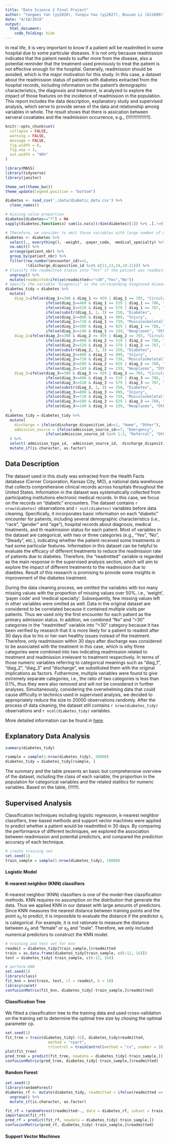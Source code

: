 ```yaml
---
title: "Data Science 2 Final Project"
author: "Yangwei Yan (yy2828), Yunqiu Yao (yy2827), Boxuan Li (bl2689)"
date: "4/18/2018"
output: 
  html_document:
    code_folding: hide
---
```


In real life, it is very important to know if a patient will be readmitted in some hospital due to some particular diseases. It is not only because readmission indicates that the patient needs to suffer more from the disease, also a potential reminder that the treatment used previously to treat the patient is not effective enough for the hospital. Generally, readmission should be avoided, which is the major motivation for this study. In this case, a dataset about the readmission status of patients with diabetes extracted from the hospital records, including information on the patient's demographic characteristics, the diagnosis and treatment, is analyzed to explore the impact of those features on the incidence of readmission in the population. This report includes the data description, explanatory study and supervised analysis, which serve to provide sense of the data and relationship among variables in whole.  The result shows that there is assication between serveral covatiates and the readmission occurrence, e.g., (!!!!!!!!!!!!!!!!!). 

```r
knitr::opts_chunk$set(
  collapse = FALSE,
  warning = FALSE,
  message = FALSE,
  fig.width = 8,
  fig.asp = 1,
  out.width = "90%"
)

library(MASS)
library(tidyverse)
library(janitor)

theme_set(theme_bw())
theme_update(legend.position = "bottom")
```

```r
diabetes <- read_csv('./data/diabetic_data.csv') %>%
  clean_names()

# missing value proportion
diabetes[diabetes=="?"] = NA
sapply(diabetes,function(x) sum(is.na(x))/dim(diabetes)[1]) %>% .[.!=0]

# Therefore, we consider to omit those variables with large number of missing values, i.e., 'weight', 'payer code' and 'medical specialty'. We further omit NA values in other variables.
diabetes <- diabetes %>%
  select(., everything(), -weight, -payer_code, -medical_specialty) %>%
  na.omit() %>%
  arrange(patient_nbr) %>% 
  group_by(patient_nbr) %>% 
  filter(row_number(encounter_id)==1,
         !(discharge_disposition_id %in% c(11,13,14,19:21))) %>% 
# Classify the readmitted status into “Yes” if the patient was readmitted in less than 30 days and “No” if the patient was readmitted in more than 30 days or no record of readmission. 
  ungroup() %>% 
  mutate(readmitted=ifelse(readmitted=="<30","Yes","No"))
# Specify the variable "Diagnosis" as the correspnding diagnosed diseases
diabetes_tidy = diabetes %>% 
  mutate(
    diag_1=ifelse(diag_1>=390 & diag_1 <= 459 | diag_1 == 785, "Circulatory", 
                  ifelse(diag_1>=460 & diag_1 <= 519 | diag_1 == 786, "Respiratory", 
                  ifelse(diag_1>=520 & diag_1 <= 579 | diag_1 == 787, "Digestive",
                  ifelse(substr(diag_1, 1, 3) == 250, "Diabetes", 
                  ifelse(diag_1>=800 & diag_1 <= 999, "Injury",
                  ifelse(diag_1>=710 & diag_1 <= 739, "Musculoskeletal",
                  ifelse(diag_1>=580 & diag_1 <= 629 | diag_1 == 788, "Genitourinary",
                  ifelse(diag_1>=140 & diag_1 <= 239, "Neoplasms", "Other")))))))),
    diag_2=ifelse(diag_2>=390 & diag_2 <= 459 | diag_2 == 785, "Circulatory", 
                  ifelse(diag_2>=460 & diag_2 <= 519 | diag_2 == 786, "Respiratory", 
                  ifelse(diag_2>=520 & diag_2 <= 579 | diag_2 == 787, "Digestive",
                  ifelse(substr(diag_2, 1, 3) == 250, "Diabetes", 
                  ifelse(diag_2>=800 & diag_2 <= 999, "Injury",
                  ifelse(diag_2>=710 & diag_2 <= 739, "Musculoskeletal",
                  ifelse(diag_2>=580 & diag_2 <= 629 | diag_2 == 788, "Genitourinary",
                  ifelse(diag_2>=140 & diag_2 <= 239, "Neoplasms", "Other")))))))),
    diag_3=ifelse(diag_3>=390 & diag_3 <= 459 | diag_3 == 785, "Circulatory", 
                  ifelse(diag_3>=460 & diag_3 <= 519 | diag_3 == 786, "Respiratory", 
                  ifelse(diag_3>=520 & diag_3 <= 579 | diag_3 == 787, "Digestive",
                  ifelse(substr(diag_3, 1, 3) == 250, "Diabetes", 
                  ifelse(diag_3>=800 & diag_3 <= 999, "Injury",
                  ifelse(diag_3>=710 & diag_3 <= 739, "Musculoskeletal",
                  ifelse(diag_3>=580 & diag_3 <= 629 | diag_3 == 788, "Genitourinary",
                  ifelse(diag_3>=140 & diag_3 <= 239, "Neoplasms", "Other")))))))),
  ) 
diabetes_tidy = diabetes_tidy %>% 
  mutate(
    discharge = ifelse(discharge_disposition_id==1, "Home", "Other"),
    admission_source = ifelse(admission_source_id==7, "Emergency",
                  ifelse(admission_source_id %in% 1:3, "Referral", "Other"))
  ) %>% 
  select(-admission_type_id, -admission_source_id, -discharge_disposition_id, -c(chlorpropamide,acetohexamide,tolbutamide,miglitol,troglitazone,tolazamide,examide,citoglipton,glipizide_metformin,glimepiride_pioglitazone,metformin_rosiglitazone,metformin_pioglitazone)) %>%
  mutate_if(is.character, as.factor)
```

## Data Description
The dataset used in this study was extracted from the Health Facts database (Cerner Corporation, Kansas City, MO), a national data warehouse that collects comprehensive clinical records across hospitals throughout the United States. Information in the dataset was systematically collected from participating institutions electronic medical records. In this case, we focus on the records on "diabetic" encounters. The dataset contains `r nrow(diabetes)` observations and `r ncol(diabetes)` variables before data cleaning. Specifically, it incorporates basic information on each "diabetic" encounter for patients, including several demographic characteristics (i.e., "race", "gender" and "age"), hospital records about diagnosis, medical treatments, and th readmission status for each patient. Most of variables in the dataset are categorical, with two or three categories (e.g., "Yes", "No", "Steady", etc.), indicating whether the patient received some treatments or had some particular features. Information in this dataset can be helpful to evaluate the efficacy of different treatments to reduce the readmission rate of patients due to diabetes. Therefore, the "readmitted" variable is regarded as the main response in the supervised analysis section, which will aim to explore the impact of different treatments to the readmission due to diaebtes. Result of this research is promising to provide some insights in improvement of the diabetes treatment. 

During the data cleaning process, we omitted the variables with too many missing values with the proportion of missing values over 50%, i.e., 'weight', 'payer code' and 'medical specialty'. Subsequently, few missing values left in other variables were omiited as well. Data in the original dataset are considered to be correlated because it contained multiple visits per patients. Thus we used only the first encounter for each patient as the primary admission status. In addtion, we combined "No" and ">30" categories in the "readmitted" variable into ">30" category because it has been verified by research that it is more likely for a patient to readmit after 30 days due to his or her own healthy issues instead of the treatment. Therefore, only readmission within 30 days after discharge was considered to be associated with the treatment in this case, which is why three categories were combined into two indicating readmission related to treatment and readmission irrelevant to treatment respectively. In terms of those numeric variables referring to categorical meanings such as "diag_1", "diag_2", "diag_3" and "discharge", we substituted them with the original implications as factors. Futhermore, multiple variables were found to give extremely separate categories, i.e., the ratio of two categories is less than 0.1%, thus they were also removed and will not be considered in further analyses. Simultaneously, considering the overwhelming data that could cause difficulty in techinics used in supervised analysis, we decided to appropriately reduce the size to 20000 observations randomly.  After the process of data cleaning, the dataset still contains `r nrow(diabetes_tidy)` observations and `r ncol(diabetes_tidy)` variables.

More detailed information can be found in [here](ref:).

## Explanatory Data Analysis
```r
summary(diabetes_tidy) 

rsample = sample(1:nrow(diabetes_tidy), 20000)
diabetes_tidy = diabetes_tidy[rsample, ]
```

The summary and the table presents an basic but comprehensive overview of the dataset, including the class of each variable, the proportion in the population for categorical variables and the related statitics for numeric variables. Based on the table, (!!!!!!).


## Supervised Analysis

Classification techniques including logistic regression, k-nearest neighbor classifiers, tree-based methods and support vector machines were applied to predict whether a patient would be readmitted in 30 days. By comparing the performance of different techniques, we explored the association between readmission and potential predictors, and compared the prediction accuracy of each technique. 

```r
# create training set
set.seed(1)
train_sample = sample(1:nrow(diabetes_tidy), 10000)
```

#### Logistic Model

#### K-nearest neighbor (KNN) classifiers
K-nearest neighbor (KNN) classifiers is one of the model-free classification methods. KNN requires no assumption on the distrbution that generate the data. Thus we applied KNN in our dataset with large amounts of predictors. Since KNN measures the nearest distance between training points and the point $x_0$ to predict, it is impossible to evaluate the distance if the predictor $x_i$ is categorical. For example, it is not rationale to measure the distance between $x_0$ and "female" or $x_0$ and "male". Therefore, we only included numerical predictors to construct the KNN model.

```r
# training and test set for knn
readmit = diabetes_tidy[train_sample,]$readmitted
train = as.data.frame(diabetes_tidy[train_sample, c(6:12, 16)])
test = diabetes_tidy[-train_sample, c(6:12, 16)]

# perform KNN
set.seed(1)
library(class)
fit_knn = knn(train, test, cl = readmit, k = 10)
library(caret)
confusionMatrix(fit_knn, diabetes_tidy[-train_sample,]$readmitted)
```

#### Classification Tree
We fitted a classification tree to the training data and used cross-validation on the training set to determine the optimal tree size by chosing the optimal parameter cp.
```r
set.seed(1)
fit_tree = train(diabetes_tidy[-32], diabetes_tidy$readmitted, 
                   method = "rpart",
                   trControl = trainControl(method = "cv", number = 10))
plot(fit_tree)
pred_tree = predict(fit_tree, newdata = diabetes_tidy[-train_sample,])
confusionMatrix(pred_tree, diabetes_tidy[-train_sample,]$readmitted)
```

#### Random Forest
```r
set.seed(1)
library(randomForest)
diabetes_rf <- mutate(diabetes_tidy, readmitted = ifelse(readmitted =='Yes', 1,0)) %>%
  ungroup() %>%
  mutate_if(is.character, as.factor)

fit_rf = randomForest(readmitted~., data = diabetes_rf, subset = train_sample, mtry = 6, importance = TRUE)
importance(fit_rf)
pred_rf = predict(fit_rf, newdata = diabetes_tidy[-train_sample,])
confusionMatrix(pred_rf, diabetes_tidy[-train_sample,]$readmitted)
```

#### Support Vector Machines
